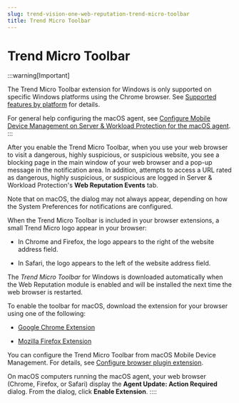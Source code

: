 ```yaml
---
slug: trend-vision-one-web-reputation-trend-micro-toolbar
title: Trend Micro Toolbar
---
```

# Trend Micro Toolbar

:::warning[Important]

The Trend Micro Toolbar extension for Windows is only supported on specific Windows platforms using the Chrome browser. See [Supported features by platform](supported-features-windows-version.mdx) for details.

For general help configuring the macOS agent, see [Configure Mobile Device Management on Server & Workload Protection for the macOS agent](configure-mdm-macos-agent.mdx).
:::

After you enable the Trend Micro Toolbar, when you use your web browser to visit a dangerous, highly suspicious, or suspicious website, you see a blocking page in the main window of your web browser and a pop-up message in the notification area. In addition, attempts to access a URL rated as dangerous, highly suspicious, or suspicious are logged in Server & Workload Protection's **Web Reputation Events** tab.

Note that on macOS, the dialog may not always appear, depending on how the System Preferences for notifications are configured.

When the Trend Micro Toolbar is included in your browser extensions, a small Trend Micro logo appear in your browser:

- In Chrome and Firefox, the logo appears to the right of the website address field.

- In Safari, the logo appears to the left of the website address field.

The *Trend Micro Toolbar* for Windows is downloaded automatically when the Web Reputation module is enabled and will be installed the next time the web browser is restarted.

To enable the toolbar for macOS, download the extension for your browser using one of the following:

- [Google Chrome Extension](https://powerbox-na-file.trend.org/SFDC/DownloadFile_iv.php?jsonInfo=%7B%22Query%22%3A%223ZwRWMhe37TH6B5cHQbQGubmzWKNZdxeKga%2F%2BMCDVNNkplYM8TkGiUYh8d26YYAlTLTTa9MAwlRGaT%2FgMRfDvQGucrWUO1loddV3vg9x%2FDY%2BfRnSX%2BJlC8G56iaQVrHVU0IgOV%2BAgVJcjBNtCgUrImbww6jedo%2FkG7zjmcDjV%2B63EckwxVNTOtd%2BKAGAmud90nWRh00Dl0702CKpM%2Bq10eJjmEO8SUKBaT9e4KsY30NpvYcF54XPNfODTNjK8BYIp6OhPXugCVSnl07J8WDdhJzA81iq9s%2BoZkmbv4GgxKQ%3D%22%2C%22iv%22%3A%2206bbb2961ebfbf7b727139402969cc34%22%7D)

- [Mozilla Firefox Extension](https://powerbox-na-file.trend.org/SFDC/DownloadFile_iv.php?jsonInfo=%7B%22Query%22%3A%22EiPwcnos6DH4eTA5opiaAUuL0UarRFVNFRgOAQMd4gaKD0IgaZyg%2B%2FnURblbKYY7ygoWd%2B8xz7vf5RGad5xj%2FvgUNGrWbdjRa2E50x%2FAMYt1lieimhE8CbxHwf42VcAx5nnod1u92rjnUUmP2eSV1%2FSAp6VgwyT4B8P9Js%2FNXmwy89jN02pd3LK8yNXzwM1QkhVV4Ic0OlWzbVAFFb8Re2gUDDar4JWPaqL9aGKzzs8fJB9jpwvYWGoyH3xJ3WQ96ZnR6AVUkGx37twx8Iy2oS8VGT0GugmPgInvBAuuQzQ%3D%22%2C%22iv%22%3A%22748f6351acb9136ae05ac4383aa0fb62%22%7D)

You can configure the Trend Micro Toolbar from macOS Mobile Device Management. For details, see [Configure browser plugin extension](https://docs.trendmicro.com/en-us/documentation/article/trend-micro-cloud-one-workload-security-agent-macOS-MDM).

On macOS computers running the macOS agent, your web browser (Chrome, Firefox, or Safari) display the **Agent Update: Action Required** dialog. From the dialog, click **Enable Extension**.
::::
